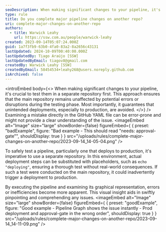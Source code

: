```yaml
---
seoDescription: When making significant changes to your pipeline, it's crucial to test them in a separate repository first to avoid unintended deployments and ensure a thorough test.
type: rule
title: Do you complete major pipeline changes on another repo?
uri: complete-major-changes-on-another-repo
authors:
  - title: Warwick Leahy
    url: https://ssw.com.au/people/warwick-leahy
created: 2023-09-14T05:07:24.000Z
guid: 1a7f3fb9-63b0-4fa0-83a2-8a2656c43131
lastUpdated: 2024-10-09T00:40:00.000Z
lastUpdatedBy: Tiago Araújo [SSW]
lastUpdatedByEmail: tiagov8@gmail.com
createdBy: Warwick Leahy [SSW]
createdByEmail: 58454534+leahy268@users.noreply.github.com
isArchived: false
---
```


<introEmbed
  body={<>
When making significant changes to your pipeline, it's crucial to test them in a separate repository first. This approach ensures that the main repository remains unaffected by potential errors or disruptions during the testing phase. Most importantly, it guarantees that unintended deployments, especially to production, are avoided.
  </>}
/>
Examining a mistake directly in the GitHub YAML file can be error-prone and might not provide a clear understanding of the issue.
<imageEmbed
  alt="Image"
  size="large"
  showBorder={false}
  figureEmbed={ {
    preset: "badExample",
    figure: "Bad example - This should read \"needs: approval-gate\"",
    shouldDisplay: true
  } }
  src="/uploads/rules/complete-major-changes-on-another-repo/2023-09-14_14-05-04.png"
/>

To safely test a pipeline, particularly one that deploys to production, it's imperative to use a separate repository. In this environment, actual deployment steps can be substituted with placeholders, such as `echo "deploying"`, ensuring a thorough test without real-world consequences. If such a test were conducted on the main repository, it could inadvertently trigger a deployment to production.

By executing the pipeline and examining its graphical representation, errors or inefficiencies become more apparent. This visual insight aids in swiftly pinpointing and comprehending any issues.
<imageEmbed
  alt="Image"
  size="large"
  showBorder={false}
  figureEmbed={ {
    preset: "goodExample",
    figure: "Good example - Pipeline Graph shows the issue instantly - Prod deployment and approval-gate in the wrong order",
    shouldDisplay: true
  } }
  src="/uploads/rules/complete-major-changes-on-another-repo/2023-09-14_14-11-09.png"
/>
